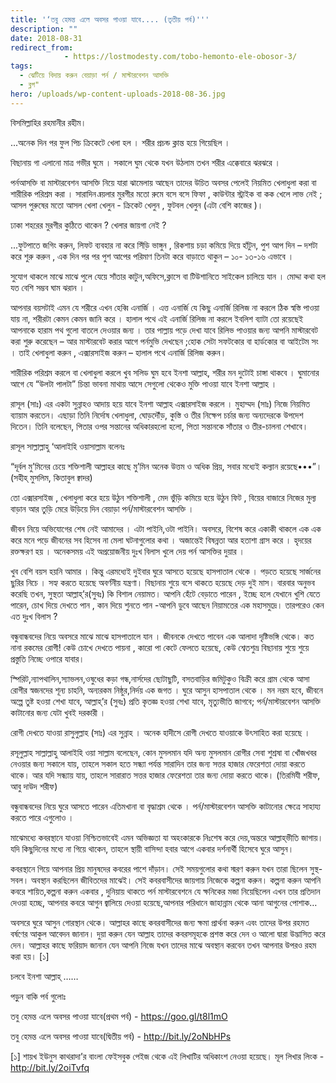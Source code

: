 ```yaml
---
title: '‘তবু হেমন্ত এলে অবসর পাওয়া যাবে.... (তৃতীয় পর্ব)'''
description: ""
date: 2018-08-31
redirect_from: 
            - https://lostmodesty.com/tobo-hemonto-ele-obosor-3/
tags: 
  - ঝেটিয়ে বিদায় করুন বেয়াড়া পর্ন / মাস্টারবেশন আসক্তি
  - ব্লগ"
hero: /uploads/wp-content-uploads-2018-08-36.jpg
---
```

বিসমিল্লাহির রহমানীর রহীম।

...অনেক দিন পর ফুল পিচ ক্রিকেটে খেলা হল । শরীর প্রচন্ড ক্লান্ত হয়ে গিয়েছিল ।

বিছানায় গা এলানো মাত্র গভীর ঘুমে । সকালে ঘুম থেকে যখন উঠলাম তখন শরীর এক্কেবারে ঝরঝরে ।

পর্নআসক্তি বা মাস্টারবেশন আসক্তি নিয়ে যারা ঝামেলায় আছেন তাদের উচিত অবসর পেলেই নিয়মিত খেলাধুলা করা বা শারীরিক পরিশ্রম করা । সারাদিন ব্র্য়লার মুরগীর মতো রুমে বসে বসে ফিফা , কাউন্টার স্ট্রাইক বা কক খেলে লাভ নেই ; আসল পুরুষের মতো আসল খেলা খেলুন - ক্রিকেট খেলুন , ফুটবল খেলুন (এটা বেশি কাজের )।

ঢাকা শহরের মুরগীর কুঠিতে থাকেন ? খেলার জায়গা নেই ?

...ফুটপাতে জগিং করুন, লিফট ব্যবহার না করে সিঁড়ি ভাঙ্গুন , রিকশায় চড়া কমিয়ে দিয়ে হাঁটুন, পুশ আপ দিন – দশটা করে শুরু করুন , এক দিন পর পর পুশ আপের পরিমাণ তিনটা করে বাড়াতে থাকুন – ১০- ১৩-১৬ এভাবে ।

সুযোগ থাকলে মাঝে মাঝে পুলে যেয়ে সাঁতার কাটুন,অফিসে,ক্লাসে বা টিউশানিতে সাইকেল চালিয়ে যান । মোদ্দা কথা হল যত বেশি সম্ভব ঘাম ঝরান ।

আপনার বয়সটাই এমন যে শরীরে এখন হেব্বি এনার্জি । এত্ত এনার্জি যে কিছু এনার্জি রিলিজ না করলে ঠিক স্বস্তি পাওয়া যায় না, শরীরটা কেমন কেমন জানি করে । হালাল পথে এই এনার্জি রিলিজ না করলে ইবলিশ ব্যাটা তো রয়েছেই আপনাকে হারাম পথ গুলো বাতলে দেওয়ার জন্য । তার পাল্লায় পড়ে দেখা যাবে রিলিভ পাওয়ার জন্য আপনি মাস্টারবেট করা শুরু করেছেন – আর মাস্টারবেট করার আগে পর্নমুভি দেখছেন ;হোক সেটা সফটকোর বা হার্ডকোর বা আইটেম সং । তাই খেলাধুলা করুন , এক্সারসাইজ করুন – হালাল পথে এনার্জি রিলিজ করুন।

শারীরিক পরিশ্রম করলে বা খেলাধুলা করলে খুব সলিড ঘুম হবে ইনশা আল্লাহ, শরীর মন দুটোই চাঙ্গা থাকবে । ঘুমানোর আগে যে “উলটা পালটা” চিন্তা ভাবনা মাথায় আসে সেগুলো থেকেও মুক্তি পাওয়া যাবে ইনশা আল্লাহ ।

রাসূল (সাঃ) এর একটা সুন্নাহও আদায় হয়ে যাবে ইনশা আল্লাহ এক্সারসাইজ করলে । মুহাম্মদ (সাঃ) নিজে নিয়মিত ব্যায়াম করতেন। এছাড়া তিনি নির্দোষ খেলাধুলা, ঘোড়দৌঁড়, কুস্তি ও তীর নিক্ষেপ চর্চার জন্য অন্যদেরকে উপদেশ দিতেন। তিনি বলেছেন, পিতার ওপর সন্তানের অধিকারহলো হলো, পিতা সন্তানকে সাঁতার ও তীর-চালনা শেখাবে।

রাসূল সাল্লাল্লাহু ‘আলাইহি ওয়াসাল্লাম বলেনঃ

“দূর্বল মু’মিনের চেয়ে শক্তিশালী আল্লাহর কাছে মু’মিন অনেক উত্তম ও অধিক প্রিয়, সবার মধ্যেই কল্যান রয়েছে•••”। (সহীহ্ মুসলিম, কিতাবুল ক্বাদর)

তো এক্সারসাইজ , খেলাধুলা করে হয়ে উঠুন শক্তিশালী , মেদ ভুঁড়ি কমিয়ে হয়ে উঠুন ফিট , বিয়ের বাজারে নিজের মুল্য বাড়ান আর তুড়ি মেরে উড়িয়ে দিন বেয়াড়া পর্ন/মাস্টারবেশন আসক্তি ।

জীবন নিয়ে অভিযোগের শেষ নেই আমাদের । এটা পাইনি,ওটা পাইনি। অবসরে, বিশেষ করে একাকী থাকলে এক এক করে মনে পড়ে জীবনের সব হিসেব না মেলা ঘটনাগুলোর কথা । অজান্তেই বিষন্নতা আর হতাশা গ্রাস করে । হৃদয়ের রক্তক্ষরণ হয় । অনেকসময় এই অপ্রয়োজনীয় দুঃখ বিলাস খুলে দেয় পর্ন আসক্তির দুয়ার ।

খুব বেশি বয়স হয়নি আমার । কিন্তু এরমধ্যেই দুইবার ঘুরে আসতে হয়েছে হাসপাতাল থেকে । পড়তে হয়েছে সার্জনের ছুরির নিচে । সহ্য করতে হয়েছে অবর্ণনীয় যন্ত্রণা। বিছানায় শুয়ে বসে থাকতে হয়েছে দেড় দুই মাস। বারবার অনুভব করেছি তখন, সুস্থতা আল্লাহ্‌’র(সুবঃ) কি বিশাল নেয়ামত। আপনি হেঁটে বেড়াতে পারেন , ইচ্ছে হলে যেখানে খুশি যেতে পারেন, চোখ দিয়ে দেখতে পান , কান দিয়ে শুনতে পান -আপনি ডুবে আছেন নিয়ামতের এক মহাসমুদ্রে। তারপরেও কেন এত দুঃখ বিলাস ?

বন্ধুবান্ধবদের নিয়ে অবসরে মাঝে মাঝে হাসপাতালে যান । জীবনকে দেখতে পাবেন এক আলাদা দৃষ্টিভঙ্গি থেকে। কত নানা রকমের রোগী! কেউ চোখে দেখতে পায়না , কারো পা কেটে ফেলতে হয়েছে, কেউ শ্বেতশুভ্র বিছানায় শুয়ে শুয়ে প্রস্তুতি নিচ্ছে ওপারে যাবার।

স্পিরিট,ন্যাপথালিন,স্যাভলন,ওষুধের কড়া গন্ধ,নার্সদের ছোটাছুটি, বসতবাড়ির জমিটুকুও বিক্রী করে গ্রাম থেকে আসা রোগীর স্বজনদের শূন্য চাহনি, অন্যরকম নিষ্ঠুর,নির্দয় এক জগত । ঘুরে আসুন হাসপাতাল থেকে । মন নরম হবে, জীবনে অল্পে তুষ্ট হওয়া শেখা যাবে, আল্লাহ্‌’র (সুবঃ) প্রতি কৃতজ্ঞ হওয়া শেখা যাবে, মৃত্যুভীতি জাগবে; পর্ন/মাস্টারবেশন আসক্তি কাটানোর জন্য যেটা খুবই দরকারী ।

রোগী দেখতে যাওয়া রাসুলুল্লাহ (সাঃ) এর সুন্নাহ । অনেক হাদীসে রোগী দেখতে যাওয়াকে উৎসাহিত করা হয়েছে ।

রসূলুল্লাহ সাল্লাল্লাহু আলাইহি ওয়া সাল্লাম বলেছেন, কোন মুসলমান যদি অন্য মুসলমান রোগীর সেবা শুশ্রষা বা খোঁজখবর নেওয়ার জন্য সকালে যায়, তাহলে সকাল হতে সন্ধ্যা পর্যন্ত সারাদিন তার জন্য সত্তর হাজার ফেরেশতা দোয়া করতে থাকে। আর যদি সন্ধ্যায় যায়, তাহলে সারারাত সত্তর হাজার ফেরেশতা তার জন্য দোয়া করতে থাকে। (তিরমিযী শরীফ, আবু দাউদ শরীফ)

বন্ধুবান্ধবদের নিয়ে ঘুরে আসতে পারেন এতিমখানা বা বৃদ্ধাশ্রম থেকে । পর্ন/মাস্টারবেশন আসক্তি কাটানোর ক্ষেত্রে সাহায্য করতে পারে এগুলোও ।

মাঝেমধ্যে কবরস্থানে যাওয়া নিশ্চিতভাবেই এমন অভিজ্ঞতা যা অহংকারকে নিঃশেষ করে দেয়,অন্তরে আল্লাহ্‌ভীতি জাগায়। যদি কিছুদিনের মধ্যে না গিয়ে থাকেন, তাহলে স্থায়ী বাসিন্দা হবার আগে একবার দর্শনার্থী হিসেবে ঘুরে আসুন।

কবরস্থানে গিয়ে আপনার প্রিয় মানুষদের কবরের পাশে দাঁড়ান। সেই সময়গুলোর কথা স্মরণ করুন যখন তারা ছিলেন সুস্থ-সবল। অবস্থান করছিলেন জীবিতদের মাঝেই। সেই কবরবাসীদের জায়গায় নিজেকে কল্পনা করুন। কল্পনা করুন আপনি কবরে শায়িত,কল্পনা করুন একবার , দুনিয়ায় থাকতে পর্ন মাস্টারবেশনে যে ক্ষনিকের মজা নিয়েছিলেন এখন তার প্রতিদান দেওয়া হচ্ছে, আপনার কবরে আগুন জ্বালিয়ে দেওয়া হয়েছে,আপনার পরিধানে জাহান্নাম থেকে আনা আগুনের পোশাক…

অবসরে ঘুরে আসুন গোরস্থান থেকে। আল্লাহর কাছে কবরবাসীদের জন্য ক্ষমা প্রার্থনা করুন এবং তাদের উপর রহমত বর্ষণের আকুল আবেদন জানান। দুয়া করুন যেন আল্লাহ তাদের কবরসমূহকে প্রশস্ত করে দেন ও আলো দ্বারা উদ্ভাসিত করে দেন। আল্লাহর কাছে ফরিয়াদ জানান যেন আপনি নিজে যখন তাদের মাঝে অবস্থান করবেন তখন আপনার উপরও রহম করা হয়। \[১]

চলবে ইনশা আল্লাহ্‌ ……

পড়ুন বাকি পর্ব গুলোঃ

তবু হেমন্ত এলে অবসর পাওয়া যাবে(প্রথম পর্ব) - https://goo.gl/t8l1mO

তবু হেমন্ত এলে অবসর পাওয়া যাবে(দ্বিতীয় পর্ব) - http://bit.ly/2oNbHPs

\[১] শায়খ ইউনুস কাথরাদা’র বাংলা ফেইসবুক পেইজ থেকে এই লিখাটির অধিকাংশ নেওয়া হয়েছে। মূল লিখার লিংক - <http://bit.ly/2oiTvfq>
